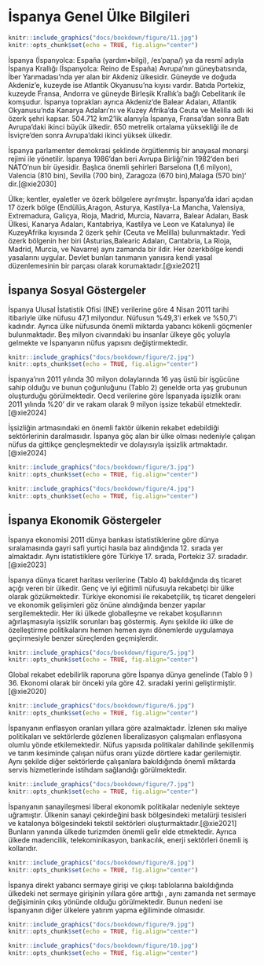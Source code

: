 # İspanya Genel Ülke Bilgileri

```r

knitr::include_graphics("docs/bookdown/figure/11.jpg")
knitr::opts_chunk$set(echo = TRUE, fig.align="center")
```

İspanya (İspanyolca:  España (yardım•bilgi), /esˈpaɲa/) ya da resmî adıyla İspanya Krallığı (İspanyolca: Reino de España) Avrupa'nın güneybatısında, İber Yarımadası'nda yer alan bir Akdeniz ülkesidir. Güneyde ve doğuda Akdeniz'e, kuzeyde ise Atlantik Okyanusu'na kıyısı vardır. Batıda Portekiz, kuzeyde Fransa, Andorra ve güneyde Birleşik Krallık'a bağlı Cebelitarık ile komşudur. İspanya toprakları ayrıca Akdeniz'de Balear Adaları, Atlantik Okyanusu'nda Kanarya Adaları'nı ve Kuzey Afrika'da Ceuta ve Melilla adlı iki özerk şehri kapsar. 504.712 km2'lik alanıyla İspanya, Fransa'dan sonra Batı Avrupa'daki ikinci büyük ülkedir. 650 metrelik ortalama yüksekliği ile de İsviçre'den sonra Avrupa'daki ikinci yüksek ülkedir.

İspanya parlamenter demokrasi şeklinde örgütlenmiş bir anayasal monarşi rejimi ile yönetilir. İspanya 1986'dan beri Avrupa Birliği'nin 1982'den beri NATO'nun bir üyesidir. Başlıca önemli şehirleri Barselona (1,6 milyon), Valencia (810 bin), Sevilla (700 bin), Zaragoza (670 bin),Malaga (570 bin)‘ dir.[@xie2030]


Ülke; kentler, eyaletler ve özerk bölgelere ayrılmıştır. İspanya’da idari açıdan 17 özerk bölge (Endülüs,Aragon, Asturya, Kastilya-La Mancha, Valensiya, Extremadura, Galiçya, Rioja, Madrid, Murcia, Navarra, Balear Adaları, Bask Ülkesi, Kanarya Adaları, Kantabriya, Kastilya ve Leon ve Katalunya) ile KuzeyAfrika kıyısında 2 özerk şehir (Ceuta ve Melilla) bulunmaktadır. Yedi özerk bölgenin her biri (Asturias,Balearic Adaları, Cantabria, La Rioja, Madrid, Murcia, ve Navarre) aynı zamanda bir ildir. Her özerkbölge kendi yasalarını uygular. Devlet bunları tanımanın yanısıra kendi yasal düzenlemesinin bir parçası olarak korumaktadır.[@xie2021]


## İspanya Sosyal Göstergeler

İspanya Ulusal İstatistik Ofisi (INE) verilerine göre 4 Nisan 2011 tarihi itibariyle ülke nüfusu 47,1 milyondur. Nüfusun %49,3’i erkek ve %50,7’i kadındır. Ayrıca ülke nüfusunda önemli miktarda yabancı kökenli göçmenler bulunmaktadır. Beş milyon civarındaki bu insanlar ülkeye göç yoluyla gelmekte ve İspanyanın nüfus yapısını değiştirmektedir.


```r

knitr::include_graphics("docs/bookdown/figure/2.jpg")
knitr::opts_chunk$set(echo = TRUE, fig.align="center")
```

İspanya’nın 2011 yılında 30  milyon dolaylarında 16 yaş üstü bir işgücüne sahip olduğu ve bunun çoğunluğunu (Tablo 2) genelde orta yaş grubunun oluşturduğu görülmektedir. Oecd verilerine göre İspanyada işsizlik oranı 2011 yılında %20’ dir ve rakam olarak  9 milyon işsize tekabül etmektedir.[@xie2024]

İşsizliğin artmasındaki en önemli faktör ülkenin rekabet edebildiği  sektörlerinin daralmasıdır.  İspanya göç alan bir ülke olması nedeniyle çalışan nüfus da gittikçe gençleşmektedir ve dolayısıyla işsizlik artmaktadır.[@xie2024]


```r

knitr::include_graphics("docs/bookdown/figure/3.jpg")
knitr::opts_chunk$set(echo = TRUE, fig.align="center")
```

```r

knitr::include_graphics("docs/bookdown/figure/4.jpg")
knitr::opts_chunk$set(echo = TRUE, fig.align="center")
```

## İspanya Ekonomik Göstergeler

İspanya ekonomisi 2011 dünya bankası istatistiklerine göre dünya sıralamasında gayri safi yurtiçi hasıla baz alındığında 12. sırada yer almaktadır. Aynı istatistiklere göre Türkiye 17. sırada, Portekiz 37. sıradadır. [@xie2023]

İspanya dünya ticaret haritası verilerine (Tablo 4) bakıldığında  dış ticaret açığı veren bir ülkedir. Genç ve iyi eğitimli nüfusuyla rekabetçi bir ülke olarak gözükmektedir. Türkiye ekonomisi ile rekabetçilik, tış ticaret dengeleri ve ekonomik
gelişimleri göz önüne alındığında benzer yapılar sergilemektedir. Her iki ülkede  globalleşme ve rekabet koşullarının ağırlaşmasıyla işsizlik sorunları baş göstermiş. Aynı şekilde iki ülke de özelleştirme politikalarını hemen hemen aynı dönemlerde uygulamaya geçirmesiyle benzer süreçlerden geçmişlerdir.

	
```r

knitr::include_graphics("docs/bookdown/figure/5.jpg")
knitr::opts_chunk$set(echo = TRUE, fig.align="center")
```

Global rekabet edebilirlik raporuna göre İspanya dünya genelinde  (Tablo 9 ) 36. Ekonomi olarak bir önceki yıla göre  42.  sıradaki yerini geliştirmiştir.[@xie2020]

```r

knitr::include_graphics("docs/bookdown/figure/6.jpg")
knitr::opts_chunk$set(echo = TRUE, fig.align="center")
```

İspanyanın enflasyon oranları yıllara göre azalmaktadır. İzlenen sıkı maliye politikaları ve sektörlerde gözlenen liberalizasyon çalışmaları enflasyona olumlu yönde etkilemektedir. Nüfus yapısıda politikalar dahilinde şekillenmiş ve tarım kesiminde çalışan nüfus oranı yüzde dörtlere kadar gerilemiştir. Aynı şekilde diğer sektörlerde çalışanlara bakıldığında önemli miktarda servis hizmetlerinde istihdam sağlandığı görülmektedir.

```r

knitr::include_graphics("docs/bookdown/figure/7.jpg")
knitr::opts_chunk$set(echo = TRUE, fig.align="center")
```

İspanyanın  sanayileşmesi  liberal ekonomik politikalar nedeniyle sekteye uğramıştır. Ülkenin sanayi çekirdeğini bask bölgesindeki metalürji tesisleri ve katalonya bölgesindeki tekstil sektörleri oluşturmaktadır.[@xie2021] Bunların yanında ülkede turizmden önemli gelir elde etmektedir. Ayrıca ülkede madencilik, telekominikasyon, bankacılık, enerji sektörleri önemli iş kollarıdır.

```r

knitr::include_graphics("docs/bookdown/figure/8.jpg")
knitr::opts_chunk$set(echo = TRUE, fig.align="center")
```

İspanya  direkt yabancı sermaye girişi ve çıkışı tablolarına bakıldığında ülkedeki net sermaye girişinin yıllara göre arttığı , aynı zamanda net sermaye değişiminin çıkış yönünde olduğu  görülmektedir. Bunun nedeni ise İspanyanın diğer ülkelere yatırım yapma eğiliminde olmasıdır.

```r

knitr::include_graphics("docs/bookdown/figure/9.jpg")
knitr::opts_chunk$set(echo = TRUE, fig.align="center")
```

```r

knitr::include_graphics("docs/bookdown/figure/10.jpg")
knitr::opts_chunk$set(echo = TRUE, fig.align="center")
```



